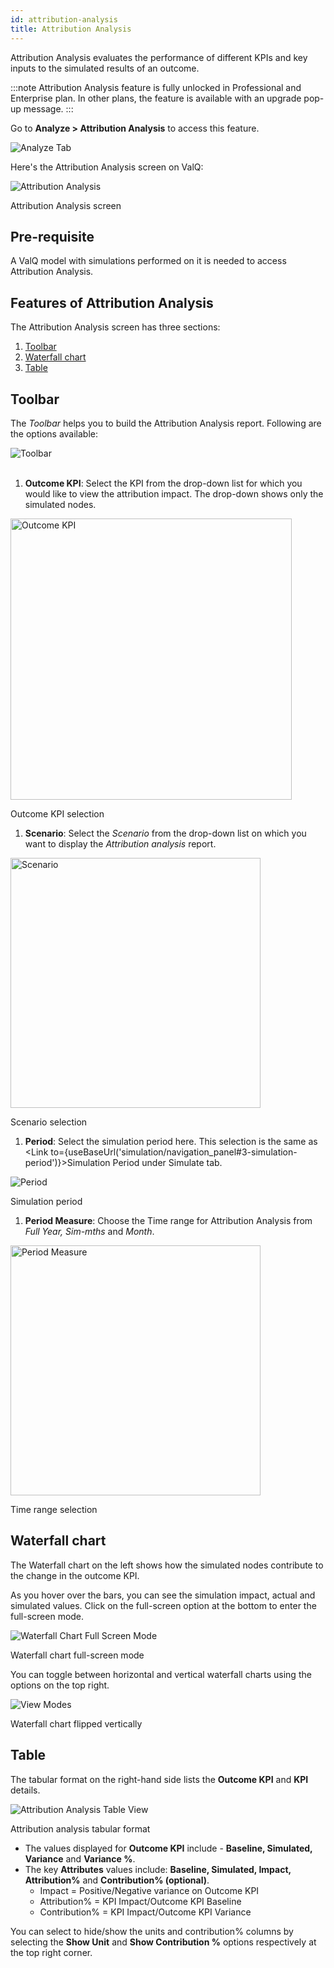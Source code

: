```yaml
---
id: attribution-analysis
title: Attribution Analysis
---
```



Attribution Analysis evaluates the performance of different KPIs and key inputs to the simulated results of an outcome.

:::note
Attribution Analysis feature is fully unlocked in Professional and Enterprise plan.
In other plans, the feature is available with an upgrade pop-up  message.
:::

Go to **Analyze > Attribution Analysis** to access this feature.

<div style={{ textAlign: "center" }}>
  <Zoom>
    <img
      alt="Analyze Tab"
      src={useBaseUrl("/doc-images/analyze/attr-analysis-tab.png")}
    />
  </Zoom>
</div>

Here's the Attribution Analysis screen on ValQ:

<div class="center">
  <Zoom>
    <img
      alt="Attribution Analysis"
      src={useBaseUrl("/doc-images/analyze/aaa-2-attr.png")}
    />
  </Zoom>
  <p>Attribution Analysis screen</p>
</div>

## Pre-requisite

A ValQ model with simulations performed on it is needed to access Attribution Analysis.

## Features of Attribution Analysis

The Attribution Analysis screen has three sections:

1. [Toolbar](#toolbar)
1. [Waterfall chart](#waterfall-chart)
1. [Table](#table)

## Toolbar

The *Toolbar* helps you to build the Attribution Analysis report. Following are the options available:

<div style={{ textAlign: "center" }}>
  <Zoom>
    <img alt="Toolbar" src={useBaseUrl("/doc-images/analyze/toolbar.png")} />
  </Zoom>
</div> <br />

1. **Outcome KPI**: Select the KPI from the drop-down list for which you would like to view the attribution impact. The drop-down shows only the simulated nodes.

 <div style={{ textAlign: "center" }}>
  <Zoom>
    <img
      width="450"
      alt="Outcome KPI"
      src={useBaseUrl("/doc-images/analyze/outcome-kpi.png")}
    />
  </Zoom>
  <p>Outcome KPI selection</p>
 </div>

1. **Scenario**: Select the *Scenario* from the drop-down list on which you want to display the *Attribution analysis* report.

 <div style={{ textAlign: "center" }}>
  <Zoom>
    <img
      width="400"
      alt="Scenario"
      src={useBaseUrl("/doc-images/analyze/scenario-select.png")}
    />
  </Zoom>
  <p>Scenario selection</p>
 </div>

1. **Period**: Select the simulation period here. This selection is the same as <Link to={useBaseUrl('simulation/navigation_panel#3-simulation-period')}>Simulation Period</Link> under Simulate tab.

 <div style={{ textAlign: "center" }}>
  <Zoom>
    <img alt="Period" src={useBaseUrl("/doc-images/analyze/aaa-12-attr.png")} />
  </Zoom>
  <p>Simulation period</p>
 </div>

1. **Period Measure**: Choose the Time range for Attribution Analysis from *Full Year, Sim-mths* and *Month*.

 <div style={{ textAlign: "center" }}>
  <Zoom>
    <img
      width="400"
      alt="Period Measure"
      src={useBaseUrl("/doc-images/analyze/time-range.png")}
    />
  </Zoom>
  <p>Time range selection</p>
 </div>

## Waterfall chart

The Waterfall chart on the left shows how the simulated nodes contribute to the change in the outcome KPI.

As you hover over the bars, you can see the simulation impact, actual and
  simulated values. Click on the full-screen option at the bottom to enter the
  full-screen mode.

<div class="center">
  <Zoom>
    <img
      alt="Waterfall Chart Full Screen Mode"
      src={useBaseUrl("/doc-images/analyze/aaa-4-attr.png")}
    />
  </Zoom>
  <p>Waterfall chart full-screen mode</p>
</div>

You can toggle between horizontal and vertical waterfall charts using the options on the top right.

<div class="center">
  <Zoom>
    <img
      alt="View Modes"
      src={useBaseUrl("/doc-images/analyze/aaa-5-attr.png")}
    />
  </Zoom>
  <p>Waterfall chart flipped vertically</p>
</div>

## Table

The tabular format on the right-hand side lists the **Outcome KPI** and **KPI** details.

<div class="center">
  <Zoom>
    <img
      alt="Attribution Analysis Table View"
      src={useBaseUrl("/doc-images/analyze/attribution-analysis-table.png")}
    />
  </Zoom>
  <p>Attribution analysis tabular format</p>
</div>

* The values displayed for **Outcome KPI** include - **Baseline, Simulated, Variance** and **Variance %**.
* The key **Attributes** values include: **Baseline, Simulated, Impact, Attribution%** and **Contribution% (optional)**.
  * Impact = Positive/Negative variance on Outcome KPI
  * Attribution% = KPI Impact/Outcome KPI Baseline
  * Contribution% = KPI Impact/Outcome KPI Variance

You can select to hide/show the units and contribution% columns by selecting the **Show Unit** and **Show Contribution %** options respectively at the top right corner.
